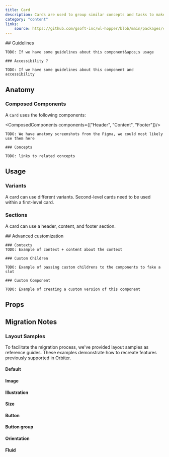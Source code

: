 ```yaml
---
title: Card
description: Cards are used to group similar concepts and tasks to make it easier for users to scan, read and get things done.
category: "content"
links:
    source: https://github.com/gsoft-inc/wl-hopper/blob/main/packages/components/src/Card/src/Card.tsx
---
```


<Example src="Card/docs/preview" isOpen />

<FeatureFlag flag="next">
    ## Guidelines

    TODO: If we have some guidelines about this component&apos;s usage

    ### Accessibility ?

    TODO: If we have some guidelines about this component and accessibility
</FeatureFlag>

## Anatomy

### Composed Components

A `Card` uses the following components:

<ComposedComponents components={["Header", "Content", "Footer"]}/>

<FeatureFlag flag="rc">

    TODO: We have anatomy screenshots from the Figma, we could most likely use them here

    ### Concepts

    TODO: links to related concepts
</FeatureFlag>

## Usage

### Variants

A card can use different variants. Second-level cards need to be used within a first-level card.

<Example src="Card/docs/variant" />

### Sections

A card can use a header, content, and footer section.

<Example src="Card/docs/sections" />

<FeatureFlag flag="next">
    ## Advanced customization

    ### Contexts
    TODO: Example of context + content about the context

    ### Custom Children

    TODO: Example of passing custom childrens to the components to fake a slot

    ### Custom Component

    TODO: Example of creating a custom version of this component
</FeatureFlag>

## Props

<PropTable component="Card" />

## Migration Notes

<MigrateGuide src="Card/docs/migration-notes" />

### Layout Samples

To facilitate the migration process, we've provided layout samples as reference guides. These examples demonstrate how to recreate features previously supported in [Orbiter](https://wl-orbiter-website.netlify.app/?path=/docs/card--default-story).

#### Default

<Example src="Card/docs/migration/default" />

#### Image

<Example src="Card/docs/migration/image" />

#### Illustration

<Example src="Card/docs/migration/illustration" />

#### Size

<Example src="Card/docs/migration/size" />

#### Button

<Example src="Card/docs/migration/button" />

#### Button group

<Example src="Card/docs/migration/buttongroup" />


#### Orientation

<Example src="Card/docs/migration/orientation" />


#### Fluid

<Example src="Card/docs/migration/fluid" />

